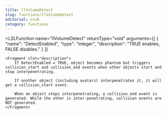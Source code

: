 ```yaml
---
title: llVolumeDetect
slug: functions/llVolumeDetect
editorial: stub
category: functions
---
```


<LSLFunction
	name="llVolumeDetect"
	returnType="void"
	arguments={[
	{
		"name": "DetectEnabled",
		"type": "integer",
		"description": "TRUE enables, FALSE disables."
	}
]}
>
	<Fragment slot="description">
		If DetectEnabled = TRUE, object becomes phantom but triggers collision_start and collision_end events when other objects start and stop interpenetrating.
		
		If another object (including avatars) interpenetrates it, it will get a collision_start event.
		
		When an object stops interpenetrating, a collision_end event is generated. While the other is inter-penetrating, collision events are NOT generated.
	</Fragment>
</LSLFunction>
